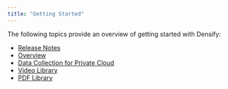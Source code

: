 ```yaml
---
title: "Getting Started"
---
```


The following topics provide an overview of getting started with Densify:

- [Release Notes](/docs/WebHelp_Densify/Content/Release_Notes/Release_Notes)
- [Overview](/docs/WebHelp_Densify/Content/Densify_Com/Overview)
- [Data Collection for Private Cloud](/docs/WebHelp_Densify/Content/Densify_Com/Data_Collection_Connector_Overview)
- [Video Library](/docs/WebHelp_Densify/Content/Video_Library)
- [PDF Library](/docs/WebHelp_Densify/Content/PDFs)
